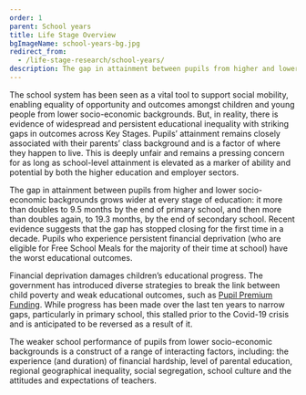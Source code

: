 ```yaml
---
order: 1
parent: School years
title: Life Stage Overview
bgImageName: school-years-bg.jpg
redirect_from:
  - /life-stage-research/school-years/
description: The gap in attainment between pupils from higher and lower socio-economic backgrounds grows wider at every stage of education.
---
```


The school system has been seen as a vital tool to support social mobility,
enabling equality of opportunity and outcomes amongst children and young people
from lower socio-economic backgrounds. But, in reality, there is evidence of
widespread and persistent educational inequality with striking gaps in outcomes
across Key Stages. Pupils’ attainment remains closely associated with their
parents’ class background and is a factor of where they happen to live. This is
deeply unfair and remains a pressing concern for as long as school-level
attainment is elevated as a marker of ability and potential by both the higher
education and employer sectors.

The gap in attainment between pupils from higher and lower socio-economic
backgrounds grows wider at every stage of education: it more than doubles to 9.5
months by the end of primary school, and then more than doubles again, to 19.3
months, by the end of secondary school. Recent evidence suggests that the gap
has stopped closing for the first time in a decade. Pupils who experience
persistent financial deprivation (who are eligible for Free School Meals for the
majority of their time at school) have the worst educational outcomes.

Financial deprivation damages children’s educational progress. The government
has introduced diverse strategies to break the link between child poverty and
weak educational outcomes, such as <a className="external-link"
href="https://www.gov.uk/government/publications/pupil-premium/pupil-premium">Pupil
Premium Funding</a>. While progress has been made over the last ten years to
narrow gaps, particularly in primary school, this stalled prior to the Covid-19
crisis and is anticipated to be reversed as a result of it.

The weaker school performance of pupils from lower socio-economic backgrounds is
a construct of a range of interacting factors, including: the experience (and
duration) of financial hardship, level of parental education, regional
geographical inequality, social segregation, school culture and the attitudes
and expectations of teachers.